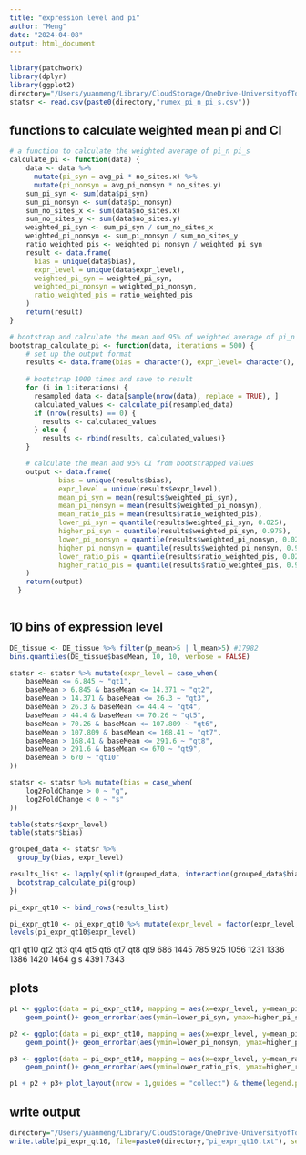 ```yaml
---
title: "expression level and pi"
author: "Meng"
date: "2024-04-08"
output: html_document
---
```


```r
library(patchwork)
library(dplyr)
library(ggplot2)
directory="/Users/yuanmeng/Library/CloudStorage/OneDrive-UniversityofToronto/Manuscripts/rumex_haploid_sel/pixy/"
statsr <- read.csv(paste0(directory,"rumex_pi_n_pi_s.csv"))
```


## functions to calculate weighted mean pi and CI
```r
# a function to calculate the weighted average of pi_n pi_s
calculate_pi <- function(data) {
    data <- data %>%
      mutate(pi_syn = avg_pi * no_sites.x) %>%
      mutate(pi_nonsyn = avg_pi_nonsyn * no_sites.y)
    sum_pi_syn <- sum(data$pi_syn)
    sum_pi_nonsyn <- sum(data$pi_nonsyn)
    sum_no_sites_x <- sum(data$no_sites.x)
    sum_no_sites_y <- sum(data$no_sites.y)
    weighted_pi_syn <- sum_pi_syn / sum_no_sites_x
    weighted_pi_nonsyn <- sum_pi_nonsyn / sum_no_sites_y
    ratio_weighted_pis <- weighted_pi_nonsyn / weighted_pi_syn
    result <- data.frame(
      bias = unique(data$bias),
      expr_level = unique(data$expr_level),
      weighted_pi_syn = weighted_pi_syn,
      weighted_pi_nonsyn = weighted_pi_nonsyn,
      ratio_weighted_pis = ratio_weighted_pis
    )
    return(result)
}

# bootstrap and calculate the mean and 95% of weighted average of pi_n pi_s pi_n/pi_s
bootstrap_calculate_pi <- function(data, iterations = 500) {
    # set up the output format
    results <- data.frame(bias = character(), expr_level= character(), weighted_pi_syn = numeric(), weighted_pi_nonsyn = numeric(),   ratio_weighted_pis = numeric(), stringsAsFactors = FALSE)
    
    # bootstrap 1000 times and save to result
    for (i in 1:iterations) {
      resampled_data <- data[sample(nrow(data), replace = TRUE), ]
      calculated_values <- calculate_pi(resampled_data)
      if (nrow(results) == 0) {
        results <- calculated_values
      } else {
        results <- rbind(results, calculated_values)}
    }

    # calculate the mean and 95% CI from bootstrapped values
    output <- data.frame(
            bias = unique(results$bias),
            expr_level = unique(results$expr_level),
            mean_pi_syn = mean(results$weighted_pi_syn),
            mean_pi_nonsyn = mean(results$weighted_pi_nonsyn),
            mean_ratio_pis = mean(results$ratio_weighted_pis),
            lower_pi_syn = quantile(results$weighted_pi_syn, 0.025),
            higher_pi_syn = quantile(results$weighted_pi_syn, 0.975),
            lower_pi_nonsyn = quantile(results$weighted_pi_nonsyn, 0.025),
            higher_pi_nonsyn = quantile(results$weighted_pi_nonsyn, 0.975),
            lower_ratio_pis = quantile(results$ratio_weighted_pis, 0.025),
            higher_ratio_pis = quantile(results$ratio_weighted_pis, 0.975)
    )
    return(output)
  }
  
```


## 10 bins of expression level
```r
DE_tissue <- DE_tissue %>% filter(p_mean>5 | l_mean>5) #17982
bins.quantiles(DE_tissue$baseMean, 10, 10, verbose = FALSE)

statsr <- statsr %>% mutate(expr_level = case_when(
    baseMean <= 6.845 ~ "qt1",
    baseMean > 6.845 & baseMean <= 14.371 ~ "qt2",
    baseMean > 14.371 & baseMean <= 26.3 ~ "qt3",
    baseMean > 26.3 & baseMean <= 44.4 ~ "qt4",
    baseMean > 44.4 & baseMean <= 70.26 ~ "qt5",
    baseMean > 70.26 & baseMean <= 107.809 ~ "qt6",
    baseMean > 107.809 & baseMean <= 168.41 ~ "qt7",
    baseMean > 168.41 & baseMean <= 291.6 ~ "qt8",
    baseMean > 291.6 & baseMean <= 670 ~ "qt9",
    baseMean > 670 ~ "qt10"
))

statsr <- statsr %>% mutate(bias = case_when(
    log2FoldChange > 0 ~ "g",
    log2FoldChange < 0 ~ "s"
))

table(statsr$expr_level)
table(statsr$bias)

grouped_data <- statsr %>%
  group_by(bias, expr_level)

results_list <- lapply(split(grouped_data, interaction(grouped_data$bias, grouped_data$expr_level)), function(group) {
  bootstrap_calculate_pi(group)
})

pi_expr_qt10 <- bind_rows(results_list)

pi_expr_qt10 <- pi_expr_qt10 %>% mutate(expr_level = factor(expr_level, levels = c("qt1", "qt2", "qt3", "qt4", "qt5", "qt6", "qt7", "qt8","qt9", "qt10")))
levels(pi_expr_qt10$expr_level)
```
qt1 qt10  qt2  qt3  qt4  qt5  qt6  qt7  qt8  qt9 
 686 1445  785  925 1056 1231 1336 1386 1420 1464 
 g    s 
4391 7343 

## plots
```r
p1 <- ggplot(data = pi_expr_qt10, mapping = aes(x=expr_level, y=mean_pi_syn, colour = bias)) + 
    geom_point()+ geom_errorbar(aes(ymin=lower_pi_syn, ymax=higher_pi_syn), width=.2)+ ggtitle("a") +labs(x ="",y = expression(pi[s]))+ theme_classic() + theme(text = element_text(size = 10)) 

p2 <- ggplot(data = pi_expr_qt10, mapping = aes(x=expr_level, y=mean_pi_nonsyn, colour = bias)) + 
    geom_point()+ geom_errorbar(aes(ymin=lower_pi_nonsyn, ymax=higher_pi_nonsyn), width=.2)+ ggtitle("b") +labs(x ="",y = expression(pi[n]))+ theme_classic() + theme(text = element_text(size = 10)) 

p3 <- ggplot(data = pi_expr_qt10, mapping = aes(x=expr_level, y=mean_ratio_pis, colour = bias)) +
    geom_point()+ geom_errorbar(aes(ymin=lower_ratio_pis, ymax=higher_ratio_pis), width=.2)+ ggtitle("c") +labs(x ="expression level quantiles",y = expression(paste(pi[n], "/", pi[s], " ratio")))+ theme_classic() + theme(text = element_text(size = 10)) 

p1 + p2 + p3+ plot_layout(nrow = 1,guides = "collect") & theme(legend.position = "right")

```



## write output
```r
directory="/Users/yuanmeng/Library/CloudStorage/OneDrive-UniversityofToronto/Manuscripts/rumex_haploid_sel/pixy/"
write.table(pi_expr_qt10, file=paste0(directory,"pi_expr_qt10.txt"), sep = "\t",row.names = FALSE, quote = FALSE)
```
